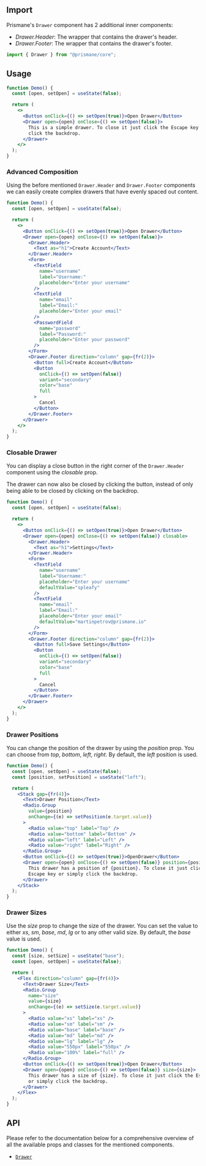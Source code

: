 ## Import

Prismane's `Drawer` component has 2 additional inner components:

- _Drawer.Header_: The wrapper that contains the drawer's header.
- _Drawer.Footer_: The wrapper that contains the drawer's footer.

```js
import { Drawer } from "@prismane/core";
```

## Usage

```jsx preview
function Demo() {
  const [open, setOpen] = useState(false);

  return (
    <>
      <Button onClick={() => setOpen(true)}>Open Drawer</Button>
      <Drawer open={open} onClose={() => setOpen(false)}>
        This is a simple drawer. To close it just click the Escape key or simply
        click the backdrop.
      </Drawer>
    </>
  );
}
```

### Advanced Composition

Using the before mentioned `Drawer.Header` and `Drawer.Footer` components we can easily create complex drawers that have evenly spaced out content.

```jsx preview
function Demo() {
  const [open, setOpen] = useState(false);

  return (
    <>
      <Button onClick={() => setOpen(true)}>Open Drawer</Button>
      <Drawer open={open} onClose={() => setOpen(false)}>
        <Drawer.Header>
          <Text as="h1">Create Account</Text>
        </Drawer.Header>
        <Form>
          <TextField
            name="username"
            label="Username:"
            placeholder="Enter your username"
          />
          <TextField
            name="email"
            label="Email:"
            placeholder="Enter your email"
          />
          <PasswordField
            name="password"
            label="Password:"
            placeholder="Enter your password"
          />
        </Form>
        <Drawer.Footer direction="column" gap={fr(2)}>
          <Button full>Create Account</Button>
          <Button
            onClick={() => setOpen(false)}
            variant="secondary"
            color="base"
            full
          >
            Cancel
          </Button>
        </Drawer.Footer>
      </Drawer>
    </>
  );
}
```

### Closable Drawer

You can display a close button in the right corner of the `Drawer.Header` component using the _closable_ prop.

The drawer can now also be closed by clicking the button, instead of only being able to be closed by clicking on the backdrop.

```jsx preview
function Demo() {
  const [open, setOpen] = useState(false);

  return (
    <>
      <Button onClick={() => setOpen(true)}>Open Drawer</Button>
      <Drawer open={open} onClose={() => setOpen(false)} closable>
        <Drawer.Header>
          <Text as="h1">Settings</Text>
        </Drawer.Header>
        <Form>
          <TextField
            name="username"
            label="Username:"
            placeholder="Enter your username"
            defaultValue="spleafy"
          />
          <TextField
            name="email"
            label="Email:"
            placeholder="Enter your email"
            defaultValue="martinpetrov@prismane.io"
          />
        </Form>
        <Drawer.Footer direction="column" gap={fr(2)}>
          <Button full>Save Settings</Button>
          <Button
            onClick={() => setOpen(false)}
            variant="secondary"
            color="base"
            full
          >
            Cancel
          </Button>
        </Drawer.Footer>
      </Drawer>
    </>
  );
}
```

### Drawer Positions

You can change the position of the drawer by using the _position_ prop. You can choose from _top_, _bottom_, _left_, _right_. By default, the _left_ position is used.

```jsx preview
function Demo() {
  const [open, setOpen] = useState(false);
  const [position, setPosition] = useState("left");

  return (
    <Stack gap={fr(4)}>
      <Text>Drawer Position</Text>
      <Radio.Group
        value={position}
        onChange={(e) => setPosition(e.target.value)}
      >
        <Radio value="top" label="Top" />
        <Radio value="bottom" label="Bottom" />
        <Radio value="left" label="Left" />
        <Radio value="right" label="Right" />
      </Radio.Group>
      <Button onClick={() => setOpen(true)}>OpenDrawer</Button>
      <Drawer open={open} onClose={() => setOpen(false)} position={position}>
        This drawer has a position of {position}. To close it just click the
        Escape key or simply click the backdrop.
      </Drawer>
    </Stack>
  );
}
```

### Drawer Sizes

Use the _size_ prop to change the size of the drawer. You can set the value to either _xs_, _sm_, _base_, _md_, _lg_ or to any other valid size. By default, the _base_ value is used.

```jsx preview
function Demo() {
  const [size, setSize] = useState("base");
  const [open, setOpen] = useState(false);

  return (
    <Flex direction="column" gap={fr(4)}>
      <Text>Drawer Size</Text>
      <Radio.Group
        name="size"
        value={size}
        onChange={(e) => setSize(e.target.value)}
      >
        <Radio value="xs" label="xs" />
        <Radio value="sm" label="sm" />
        <Radio value="base" label="base" />
        <Radio value="md" label="md" />
        <Radio value="lg" label="lg" />
        <Radio value="550px" label="550px" />
        <Radio value="100%" label="full" />
      </Radio.Group>
      <Button onClick={() => setOpen(true)}>Open Drawer</Button>
      <Drawer open={open} onClose={() => setOpen(false)} size={size}>
        This drawer has a size of {size}. To close it just click the Escape key
        or simply click the backdrop.
      </Drawer>
    </Flex>
  );
}
```

## API

Please refer to the documentation below for a comprehensive overview of all the available props and classes for the mentioned components.

- [`Drawer`](/docs/components-api/drawer-api)

